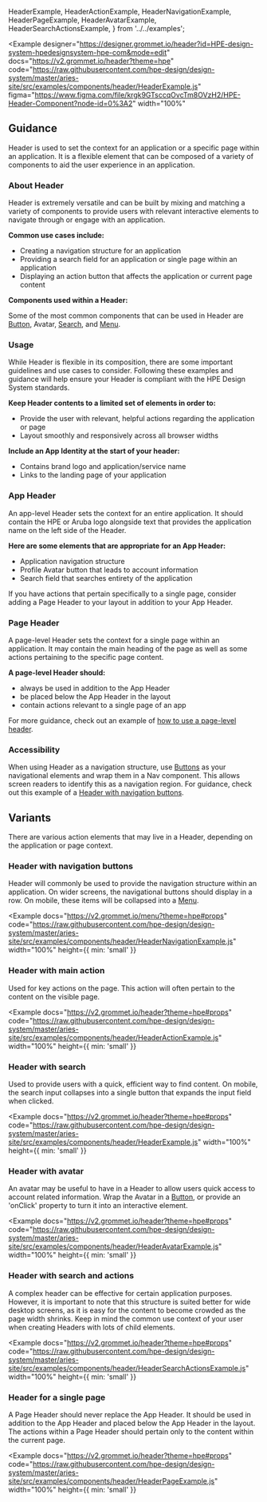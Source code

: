   HeaderExample,
  HeaderActionExample,
  HeaderNavigationExample,
  HeaderPageExample,
  HeaderAvatarExample,
  HeaderSearchActionsExample,
} from '../../examples';

<Example
  designer="https://designer.grommet.io/header?id=HPE-design-system-hpedesignsystem-hpe-com&mode=edit"
  docs="https://v2.grommet.io/header?theme=hpe"
  code="https://raw.githubusercontent.com/hpe-design/design-system/master/aries-site/src/examples/components/header/HeaderExample.js"
  figma="https://www.figma.com/file/krgk9GTsccqOvcTm8OVzH2/HPE-Header-Component?node-id=0%3A2"
  width="100%"
>
  <HeaderExample />
</Example>

## Guidance

Header is used to set the context for an application or a specific
page within an application. It is a flexible element that can be
composed of a variety of components to aid the user experience in an
application.

### About Header

Header is extremely versatile and can be built by mixing and matching a variety of components to provide users with relevant interactive elements to navigate through or engage with an application.

**Common use cases include:**

- Creating a navigation structure for an application
- Providing a search field for an application or single page within an application
- Displaying an action button that affects the application or current page content

**Components used within a Header:**

Some of the most common components that can be used in Header are [Button](/components/button), Avatar, [Search](/components/search), and [Menu](/components/menu).

### Usage

While Header is flexible in its composition, there are some important guidelines and use cases to consider. Following these examples and guidance will help ensure your Header is compliant with the HPE Design System standards.

**Keep Header contents to a limited set of elements in order to:**

- Provide the user with relevant, helpful actions regarding the application or page
- Layout smoothly and responsively across all browser widths

**Include an App Identity at the start of your header:**

- Contains brand logo and application/service name
- Links to the landing page of your application

### App Header

An app-level Header sets the context for an entire application. It should contain the HPE or Aruba logo alongside text that provides the application name on the left side of the Header.

**Here are some elements that are appropriate for an App Header:**

- Application navigation structure
- Profile Avatar button that leads to account information
- Search field that searches entirety of the application

If you have actions that pertain specifically to a single page, consider adding a Page Header to your layout in addition to your App Header.

### Page Header

A page-level Header sets the context for a single page within an application. It may contain the main heading of the page as well as some actions pertaining to the specific page content.

**A page-level Header should:**

- always be used in addition to the App Header
- be placed below the App Header in the layout
- contain actions relevant to a single page of an app

For more guidance, check out an example of [how to use a page-level header](#header-for-a-single-page).

### Accessibility

When using Header as a navigation structure, use [Buttons](/components/button) as your navigational elements and wrap them in a Nav component. This allows screen readers to identify this as a navigation region. For guidance, check out this example of a [Header with navigation buttons](#header-with-navigation-buttons).

## Variants

There are various action elements that may live in a Header, depending on the application or page context.

### Header with navigation buttons

Header will commonly be used to provide the navigation structure within an application. On wider screens, the navigational buttons should display in a row. On mobile, these items will be collapsed into a [Menu](/components/menu).

<Example
  docs="https://v2.grommet.io/menu?theme=hpe#props"
  code="https://raw.githubusercontent.com/hpe-design/design-system/master/aries-site/src/examples/components/header/HeaderNavigationExample.js"
  width="100%"
  height={{ min: 'small' }}
>
  <HeaderNavigationExample />
</Example>

### Header with main action

Used for key actions on the page. This action will often pertain to the content on the visible page.

<Example
  docs="https://v2.grommet.io/header?theme=hpe#props"
  code="https://raw.githubusercontent.com/hpe-design/design-system/master/aries-site/src/examples/components/header/HeaderActionExample.js"
  width="100%"
  height={{ min: 'small' }}
>
  <HeaderActionExample />
</Example>

### Header with search

Used to provide users with a quick, efficient way to find content. On mobile, the search input collapses into a single button that expands the input field when clicked.

<Example
  docs="https://v2.grommet.io/header?theme=hpe#props"
  code="https://raw.githubusercontent.com/hpe-design/design-system/master/aries-site/src/examples/components/header/HeaderExample.js"
  width="100%"
  height={{ min: 'small' }}
>
  <HeaderExample />
</Example>

### Header with avatar

An avatar may be useful to have in a Header to allow users quick access to account related information. Wrap the Avatar in a [Button](/components/button), or provide an
'onClick' property to turn it into an interactive element.

<Example
  docs="https://v2.grommet.io/header?theme=hpe#props"
  code="https://raw.githubusercontent.com/hpe-design/design-system/master/aries-site/src/examples/components/header/HeaderAvatarExample.js"
  width="100%"
  height={{ min: 'small' }}
>
  <HeaderAvatarExample />
</Example>

### Header with search and actions

A complex header can be effective for certain application purposes. However, it is important to note that this structure is suited better for wide desktop screens, as it is easy for the content to become crowded as the page width shrinks. Keep in mind the common use context of your user when creating Headers with lots of child elements.

<Example
  docs="https://v2.grommet.io/header?theme=hpe#props"
  code="https://raw.githubusercontent.com/hpe-design/design-system/master/aries-site/src/examples/components/header/HeaderSearchActionsExample.js"
  width="100%"
  height={{ min: 'small' }}
>
  <HeaderSearchActionsExample />
</Example>

### Header for a single page

A Page Header should never replace the App Header. It should be used in addition to the App Header and placed below the App Header in the layout. The actions within a Page Header should pertain only to the content within the current page.

<Example
  docs="https://v2.grommet.io/header?theme=hpe#props"
  code="https://raw.githubusercontent.com/hpe-design/design-system/master/aries-site/src/examples/components/header/HeaderPageExample.js"
  width="100%"
  height={{ min: 'small' }}
>
  <HeaderPageExample />
</Example>
